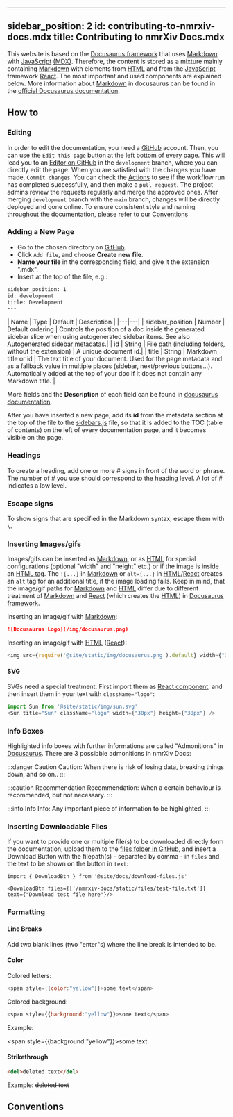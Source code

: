 
---
sidebar_position: 2
id: contributing-to-nmrxiv-docs.mdx
title: Contributing to nmrXiv Docs.mdx
---

This website is based on the [Docusaurus framework](https://docusaurus.io) that uses [Markdown](https://www.markdownguide.org/) with [JavaScript](https://www.javascript.com/) [(MDX)](https://mdxjs.com/). Therefore, the content is stored as a mixture mainly containing [Markdown](https://www.markdownguide.org/) with elements from [HTML](https://html.com/) and from the [JavaScript](https://www.javascript.com/) framework [React](https://reactjs.org/). The most important and used components are explained below. More information about [Markdown](https://www.markdownguide.org/) in docusaurus can be found in the [official Docusaurus documentation](https://docusaurus.io/docs/markdown-features).

## How to
### Editing
In order to edit the documentation, you need a [GitHub](https://github.com/) account. Then, you can use the ```Edit this page``` button at the left bottom of every page. This will lead you to an [Editor on GitHub](https://docs.github.com/en/github/managing-files-in-a-repository/managing-files-on-github/editing-files-in-your-repository) in the `development` branch, where you can directly edit the page. When you are satisfied with the changes you have made, `Commit changes`. You can check the [Actions](https://github.com/NFDI4Chem/nmrxiv-docs/actions) to see if the workflow run has completed successfully, and then make a `pull request`. The project admins review the requests regularly and merge the approved ones. After merging `development` branch with the `main` branch, changes will be directly deployed and gone online. To ensure consistent style and naming throughout the documentation, please refer to our [Conventions](#conventions)

### Adding a New Page
* Go to the chosen directory on [GitHub](https://github.com/NFDI4Chem/nmrxiv-docs/tree/development/docs).
* Click `Add file`, and choose <b>Create new file</b>.
* <b>Name your file</b> in the corresponding field, and give it the extension ".mdx".
* Insert at the top of the file, e.g.:

```bash
sidebar_position: 1
id: development
title: Development
---
```

| Name | Type | Default | Description |
|---|---|
| sidebar_position | Number | Default ordering | Controls the position of a doc inside the generated sidebar slice when using autogenerated sidebar items. See also [Autogenerated sidebar metadatas](https://docusaurus.io/docs/sidebar#autogenerated-sidebar-metadatas).|
| id | String | File path (including folders, without the extension) | A unique document id.|
| title | String | Markdown title or id | The text title of your document. Used for the page metadata and as a fallback value in multiple places (sidebar, next/previous buttons...). Automatically added at the top of your doc if it does not contain any Markdown title. |

More fields and the <b>Description</b> of each field can be found in [docusaurus documentation](https://docusaurus.io/docs/api/plugins/@docusaurus/plugin-content-docs). 

After you have inserted a new page, add its <b>id</b> from the metadata section at the top of the file to the [sidebars.js](https://github.com/NFDI4Chem/nmrxiv-docs/blob/development/sidebars.js) file, so that it is added to the TOC (table of contents) on the left of every documentation page, and it becomes visible on the page.

### Headings
To create a heading, add one or more # signs in front of the word or phrase. The number of # you use should correspond to the heading level. A lot of # indicates a low level.

### Escape signs
To show signs that are specified in the Markdown syntax, escape them with `\`.

### Inserting Images/gifs

Images/gifs can be inserted as [Markdown](https://www.markdownguide.org/), or as [HTML](https://html.com/) for special configurations (optional "width" and "height" etc.) or if the image is inside an [HTML tag](https://html.com/#What_are_Tags_and_Attributes).
The `![...]` in [Markdown](https://www.markdownguide.org/) or `alt={...}` in [HTML](https://html.com/)/[React](https://reactjs.org/) creates an `alt` tag for an additional title, if the image loading fails.
Keep in mind, that the image/gif paths for [Markdown](https://www.markdownguide.org/) and [HTML](https://html.com/) differ due to different treatment of [Markdown](https://www.markdownguide.org/)  and [React](https://reactjs.org/) (which creates the [HTML](https://html.com/)) in [Docusaurus framework](https://docusaurus.io).

Inserting an image/gif  with [Markdown](https://www.markdownguide.org/):

``` md
![Docusaurus Logo](/img/docusaurus.png)
```

Inserting an image/gif  with [HTML](https://html.com/) ([React](https://reactjs.org/)):
``` js
<img src={require('@site/static/img/docusaurus.png').default} width={"30px"} height={"30px"} alt={"Docusaurus Logo"} />
```

#### SVG
SVGs need a special treatment. First import them as [React component](https://reactjs.org/docs/react-component.html), and then insert them in your text with `className="logo"`:

``` js
import Sun from '@site/static/img/sun.svg'
<Sun title="Sun" className="logo" width={"30px"} height={"30px"} />
```

### Info Boxes
Highlighted info boxes with further informations are called "Admonitions" in [Docusaurus](https://docusaurus.io/docs/markdown-features/admonitions). There are 3 possibble admonitions in nmrXiv Docs:

:::danger Caution
Caution: When there is risk of losing data, breaking things down, and so on..
:::

:::caution Recommendation
Recommendation: When a certain behaviour is recommended, but not necessary.
:::

:::info Info
Info: Any important piece of information to be highlighted.
:::

### Inserting Downloadable Files
If you want to provide one or multiple file(s) to be downloaded directly form the documentation, upload them to the [files folder in GitHub](https://github.com/NFDI4Chem/nmrxiv-docs/tree/development/static/files), and insert a Download Button with the filepath(s) - separated by comma - in `files` and the text to be shown on the button in `text`:

```
import { DownloadBtn } from '@site/docs/download-files.js'

<DownloadBtn files={['/nmrxiv-docs/static/files/test-file.txt']}  text={"Download test file here"}/>
```

### Formatting

#### Line Breaks
Add two blank lines (two "enter"s) where the line break is intended to be.

#### Color
Colored letters:
```js
<span style={{color:"yellow"}}>some text</span>
```
Colored background:
```js
<span style={{background:"yellow"}}>some text</span>
```
Example:

<span style={{background:"yellow"}}>some text</span>

#### Strikethrough
```html
<del>deleted text</del>
```
Example:
<del>deleted text</del>




## Conventions

